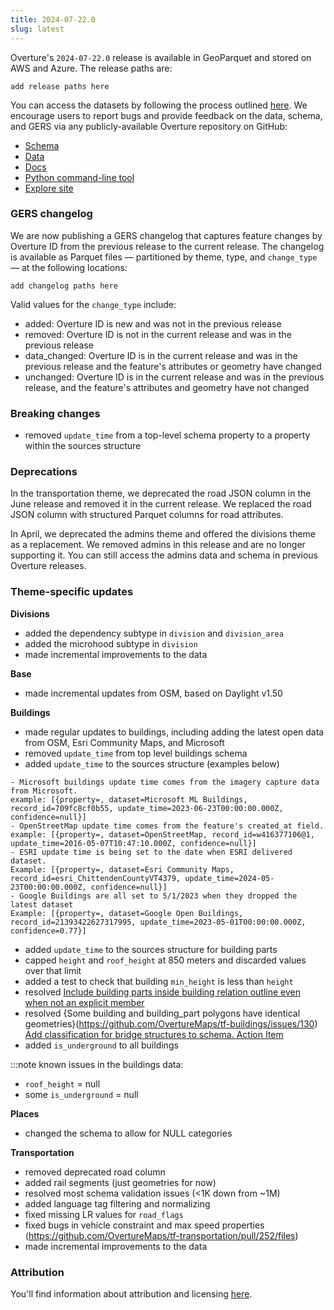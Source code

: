 ```yaml
---
title: 2024-07-22.0
slug: latest
---
```



Overture's `2024-07-22.0` release is available in GeoParquet and stored on AWS and Azure. The release paths are:

```
add release paths here
```

You can access the datasets by following the process outlined [here](https://docs.overturemaps.org/getting-data/). We encourage users to report bugs and provide feedback on the data, schema, and GERS via any publicly-available Overture repository on GitHub: 

- [Schema](https://github.com/OvertureMaps/schema)
- [Data](https://github.com/OvertureMaps/data)
- [Docs](https://github.com/OvertureMaps/docs)
- [Python command-line tool](https://github.com/OvertureMaps/overturemaps-py)
- [Explore site](https://github.com/OvertureMaps/io-site)


### GERS changelog

We are now publishing a GERS changelog that captures feature changes by Overture ID from the previous release to the current release. The changelog is available as Parquet files &mdash; partitioned by theme, type, and `change_type` &mdash; at the following locations:

```
add changelog paths here
```

Valid values for the `change_type` include:
- added: Overture ID is new and was not in the previous release
- removed: Overture ID is not in the current release and was in the previous release
- data_changed: Overture ID is in the current release and was in the previous release and the feature's attributes or geometry have changed
- unchanged: Overture ID is in the current release and was in the previous release, and the feature's attributes and geometry have not changed 



### Breaking changes

- removed `update_time` from a top-level schema property to a property within the sources structure
 
### Deprecations

In the transportation theme, we deprecated the road JSON column in the June release and removed it in the current release. We replaced the road JSON column with structured Parquet columns for road attributes.

In April, we deprecated the admins theme and offered the divisions theme as a replacement. We removed admins in this release and are no longer supporting it. You can still access the admins data and schema in previous Overture releases. 


### Theme-specific updates

**Divisions**

- added the dependency subtype in `division` and `division_area`
- added the microhood subtype in `division`
- made incremental improvements to the data

**Base**

- made incremental updates from OSM, based on Daylight v1.50


**Buildings**

- made regular updates to buildings, including adding the latest open data from OSM, Esri Community Maps, and Microsoft 
- removed `update_time` from top level buildings schema
- added `update_time` to the sources structure (examples below)
```
- Microsoft buildings update time comes from the imagery capture data from Microsoft.
example: [{property=, dataset=Microsoft ML Buildings, record_id=709fc8cf0b55, update_time=2023-06-23T00:00:00.000Z, confidence=null}]
- OpenStreetMap update time comes from the feature's created_at field.
example: [{property=, dataset=OpenStreetMap, record_id=w416377106@1, update_time=2016-05-07T10:47:10.000Z, confidence=null}]
- ESRI update time is being set to the date when ESRI delivered dataset.
Example: [{property=, dataset=Esri Community Maps, record_id=esri_ChittendenCountyVT4379, update_time=2024-05-23T00:00:00.000Z, confidence=null}]
- Google Buildings are all set to 5/1/2023 when they dropped the latest dataset
Example: [{property=, dataset=Google Open Buildings, record_id=21393422627317995, update_time=2023-05-01T00:00:00.000Z, confidence=0.77}]
```

- added `update_time` to the sources structure for building parts
- capped `height` and `roof_height` at 850 meters and discarded values over that limit
- added a test to check that building `min_height` is less than `height`
- resolved [Include building parts inside building relation outline even when not an explicit member](https://github.com/OvertureMaps/tf-buildings/issues/102)
- resolved {Some building and building_part polygons have identical geometries}(https://github.com/OvertureMaps/tf-buildings/issues/130)
[Add classification for bridge structures to schema. Action Item](https://github.com/OvertureMaps/tf-buildings/issues/144)
- added `is_underground` to all buildings

:::note
known issues in the buildings data:
- `roof_height` = null
- some `is_underground` = null

**Places**

- changed the schema to allow for NULL categories

**Transportation**
 
- removed deprecated road column 
- added rail segments (just geometries for now) 
- resolved most schema validation issues (<1K down from ~1M)
- added language tag filtering and normalizing 
- fixed missing LR values for `road_flags`
- fixed bugs in vehicle constraint and max speed properties (https://github.com/OvertureMaps/tf-transportation/pull/252/files)
- made incremental improvements to the data


### Attribution

You'll find information about attribution and licensing [here](https://docs.overturemaps.org/attribution/).

